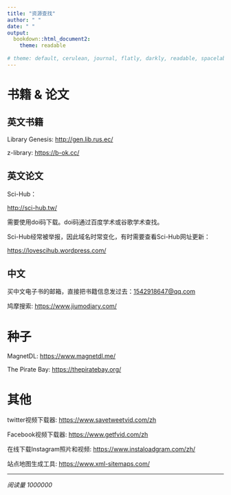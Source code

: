 ```yaml
---
title: "资源查找"
author: " "
date: " "
output:
  bookdown::html_document2:
    theme: readable
    
# theme: default, cerulean, journal, flatly, darkly, readable, spacelab, united, cosmo, lumen, paper, sandstone, simplex, yeti
---
```


# 书籍 & 论文

## 英文书籍

Library Genesis: <http://gen.lib.rus.ec/>  

z-library: <https://b-ok.cc/>


## 英文论文

Sci-Hub：

<http://sci-hub.tw/>

需要使用doi码下载。doi码通过百度学术或谷歌学术查找。

Sci-Hub经常被举报，因此域名时常变化，有时需要查看Sci-Hub网址更新：   

<https://lovescihub.wordpress.com/>

## 中文

买中文电子书的邮箱，直接把书籍信息发过去：<1542918647@qq.com>

鸠摩搜索: <https://www.jiumodiary.com/>

# 种子

MagnetDL: <https://www.magnetdl.me/>

The Pirate Bay: <https://thepiratebay.org/>

# 其他


twitter视频下载器: <https://www.savetweetvid.com/zh>

Facebook视频下载器: <https://www.getfvid.com/zh>

在线下载Instagram照片和视频: <https://www.instaloadgram.com/zh/>

站点地图生成工具: <https://www.xml-sitemaps.com/>

---

<span id="<Your/Path/Name>" class="leancloud_visitors" data-flag-title="Your Article Title">
    <em class="post-meta-item-text">阅读量 </em>
    <i class="leancloud-visitors-count">1000000</i>
</span>


<script src='//unpkg.com/valine/dist/Valine.min.js'></script>

</head>
  <body>

<div id="vcomments"></div>
  <script>
var valine = new Valine();
valine.init({
    el: '#vcomments',
    appId: 'ENqAtKJ5L5YmUOk2P8Q6Qkcb-gzGzoHsz',
    appKey: 'CF587qMfelC8Dqrdtg9pPAgr',
    lang:'en'  , // 设置英文评论界面
    notify: true,
    verify: true,
    visitor: true
  })
</script>
  </body>
  
  